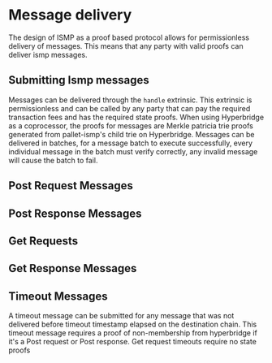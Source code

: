 # Message delivery

The design of ISMP as a proof based protocol allows for permissionless delivery of messages. This means that any party with valid proofs can deliver ismp messages.

## Submitting Ismp messages

Messages can be delivered through the `handle` extrinsic. This extrinsic is permissionless and can be called by any party that can pay the required transaction fees and has the required state proofs.
When using Hyperbridge as a coprocessor, the proofs for messages are Merkle patricia trie proofs generated from pallet-ismp's child trie on Hyperbridge.
Messages can be delivered in batches, for a message batch to execute successfully, every individual message in the batch must verify correctly, any invalid message will cause the batch to fail.

## Post Request Messages

## Post Response Messages

## Get Requests

## Get Response Messages

## Timeout Messages

A timeout message can be submitted for any message that was not delivered before timeout timestamp elapsed on the destination chain. This timeout message requires a proof of non-membership from hyperbridge if it's a Post request or Post response.
Get request timeouts require no state proofs 

